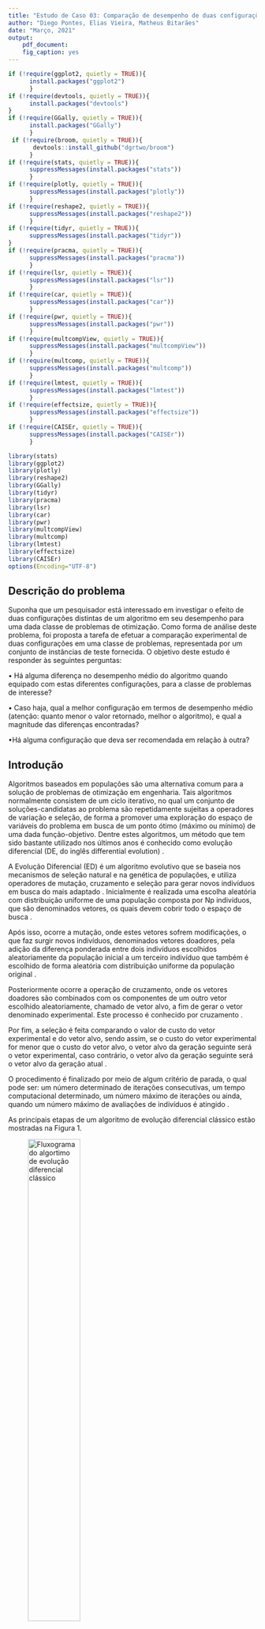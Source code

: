 ```yaml
---
title: "Estudo de Caso 03: Comparação de desempenho de duas configurações de um algoritmo de otimização"
author: "Diego Pontes, Elias Vieira, Matheus Bitarães"
date: "Março, 2021"
output:
    pdf_document:
    fig_caption: yes
---
```

```r
if (!require(ggplot2, quietly = TRUE)){
      install.packages("ggplot2")
      }
if (!require(devtools, quietly = TRUE)){
      install.packages("devtools")
}
if (!require(GGally, quietly = TRUE)){
      install.packages("GGally")
      }
 if (!require(broom, quietly = TRUE)){
       devtools::install_github("dgrtwo/broom")
      }
if (!require(stats, quietly = TRUE)){
      suppressMessages(install.packages("stats"))
      }
if (!require(plotly, quietly = TRUE)){
      suppressMessages(install.packages("plotly"))
      }
if (!require(reshape2, quietly = TRUE)){
      suppressMessages(install.packages("reshape2"))
      }
if (!require(tidyr, quietly = TRUE)){
      suppressMessages(install.packages("tidyr"))
}
if (!require(pracma, quietly = TRUE)){
      suppressMessages(install.packages("pracma"))
      }
if (!require(lsr, quietly = TRUE)){
      suppressMessages(install.packages("lsr"))
      }
if (!require(car, quietly = TRUE)){
      suppressMessages(install.packages("car"))
      }
if (!require(pwr, quietly = TRUE)){
      suppressMessages(install.packages("pwr"))
      }
if (!require(multcompView, quietly = TRUE)){
      suppressMessages(install.packages("multcompView"))
      }
if (!require(multcomp, quietly = TRUE)){
      suppressMessages(install.packages("multcomp"))
      }
if (!require(lmtest, quietly = TRUE)){
      suppressMessages(install.packages("lmtest"))
      }
if (!require(effectsize, quietly = TRUE)){
      suppressMessages(install.packages("effectsize"))
      }
if (!require(CAISEr, quietly = TRUE)){
      suppressMessages(install.packages("CAISEr"))
      }
```

```r
library(stats)
library(ggplot2)
library(plotly)
library(reshape2)
library(GGally)
library(tidyr)
library(pracma)
library(lsr)
library(car)
library(pwr)
library(multcompView)
library(multcomp)
library(lmtest)
library(effectsize)
library(CAISEr)
options(Encoding="UTF-8")
```


## Descrição do problema

Suponha que um pesquisador está interessado em investigar o efeito de duas configurações distintas de um algoritmo em seu desempenho para uma dada classe de problemas de otimização.
Como forma de análise deste problema, foi proposta a tarefa de efetuar a  comparação experimental de duas configurações em uma classe de problemas, representada por um conjunto de instâncias de teste fornecida. O objetivo deste estudo é responder às seguintes perguntas:

• Há alguma diferença no desempenho médio do algoritmo quando equipado com estas diferentes configurações, para a classe de problemas de interesse? 

• Caso haja, qual a melhor configuração em termos de desempenho médio (atenção: quanto menor o valor retornado, melhor o algoritmo), e qual a magnitude das diferenças encontradas?

•Há alguma configuração que deva ser recomendada em relação à outra?


## Introdução

Algoritmos baseados em populações são uma alternativa comum para a solução de problemas de otimização em engenharia. Tais algoritmos normalmente consistem de um ciclo iterativo, no qual um conjunto de soluções-candidatas ao problema são repetidamente sujeitas a operadores de variação e seleção, de forma a promover uma exploração do espaço de variáveis do problema em busca de um ponto ótimo (máximo ou mínimo) de uma dada função-objetivo.
Dentre estes algoritmos, um método que tem sido bastante utilizado nos últimos anos é conhecido como evolução diferencial (DE, do inglês differential evolution) \cite{Storn1997}.

A Evolução Diferencial (ED) é um algoritmo evolutivo que se baseia nos mecanismos de seleção natural e na genética de populações, e utiliza operadores de mutação, cruzamento e seleção para gerar novos indivíduos em busca do mais adaptado \cite{Rocha2011}. Inicialmente é realizada uma escolha aleatória com distribuição uniforme de uma população composta por Np indivíduos, que são denominados vetores, os quais devem cobrir todo o espaço de busca \cite{Figueiredo2014}.

Após isso, ocorre a mutação, onde estes vetores sofrem modificações, o que faz surgir novos indivíduos, denominados vetores doadores, pela adição da diferença ponderada entre dois indivíduos escolhidos aleatoriamente da população inicial a um terceiro indivíduo que também é escolhido de forma aleatória com distribuição uniforme da população original \cite{Paiva2011}.

Posteriormente ocorre a operação de cruzamento, onde os vetores doadores são combinados com os componentes de um outro vetor escolhido aleatoriamente, chamado de vetor alvo, a fim de gerar o vetor denominado experimental. Este processo é conhecido por cruzamento \cite{Oliveira2006}.

Por fim, a seleção é feita comparando o valor de custo do vetor experimental e do vetor alvo, sendo assim, se o custo do vetor experimental for menor que o custo do vetor alvo, o vetor alvo da geração seguinte será o vetor experimental, caso contrário, o vetor alvo da geração seguinte será o vetor alvo da geração atual \cite{Lacerda2010}.

O procedimento é finalizado por meio de algum critério de parada, o qual pode ser: um número determinado de iterações consecutivas, um tempo computacional determinado, um número máximo de iterações ou ainda, quando um número máximo de avaliações de indivíduos é atingido \cite{Rosario2011}.

As principais etapas de um algoritmo de evolução diferencial clássico estão mostradas na Figura 1.


![Fluxograma do algortimo de evolução diferencial clássico](fluxograma.png){#id .class width=50% height=50%}


## Design do Experimento

A tarefa para este estudo de caso é a comparação experimental de duas configurações em uma classe de problemas, representada por um conjunto de instâncias de teste. As duas configurações são apresentadas a seguir:

```r
## Configuração 1
recpars1 <- list(name = "recombination_blxAlphaBeta", alpha = 0, beta = 0)
mutpars1 <- list(name = "mutation_rand", f = 4)

## Configuração 2
recpars2 <- list(name = "recombination_linear")
mutpars2 <- list(name = "mutation_rand", f = 1.5)
```

Além disto, os seguintes parâmetros experimentais foram dados para este estudo:

• Mínima diferença de importância prática (padronizada): (d* = $\delta$*/$\sigma$) = 0.5

• Significância desejada: $\alpha$ = 0.05

• Potência mínima desejada (para o caso d = d*): $\pi$ = 1 - $\beta$ = 0.8

Para a execuçao dos experimentos, foram utilizados os pacotes ExpDE e smoof. A classe de funções de interesse para este teste é composta por funções Rosenbrock de dimensão entre 2 e 150 que podem ser .

Para a correta comparação entre duas configurações de algoritmos dentro de uma classe de problemas é necessario que sejam executados os algortimos em uma quantidade de dimensões representativas, além de que cada instância seja executada um número de vezes suficiente para que se consiga alcançar a potência, significância e importância prática desejadas. Realizar um alto número de execuções em cada dimensão e realizar a coleta para todas as dimensões pode ser computacionalmente pesado ou infactível em alguns casos. Este é um desses casos. Portanto será utilizada a abordagem criada por Campelo e Takahashi, que propõe a estimativa do número mínimo de instancias (neste caso, dimensões) a serem avaliadas e também propõe uma estratégia para se obter o numero mínimo de execuções em cada instância, através de uma avaliação iterativa, enquanto as execuções forem sendo coletadas \cite{campelo2019}.

Como primeiro passo, deve-se estimar o número de instâncias de acordo com o parâmetros experimentais fornecidos:

O método calc_instances do pacote CAISEr em linguagem R \cite{CAISEr} permite estimar o número de instâncias mínimas necessárias para se comparar múltiplos algoritmos, de modo que os requisitos experimentais sejam atingidos. O parâmetro número de comparações ncomparisons é dado pela seguinte equação, onde $K$ é o número de algoritmos que se deseja comparar:

\begin{equation}
  \label{eq:ncomparisons}
  \texttt{ncomparisons} = \frac{K\times(K-1)}{2}
\end{equation}

Como $K$ = 2 para o problema em questão, tem-se que ncomparisons = 1.

```r
# dados do trabalho
alpha <- 0.05
delta <- 0.5
beta <- 0.2

out <- calc_instances(ncomparisons = 1, 
                      d = delta, 
                      power = 1 - beta, 
                      sig.level = alpha, 
                      alternative.side = "two.sided", 
                      power.target = "mean")
cat('Número de instâncias necessárias:', out$ninstances)
```

Como pode-se concluir pelo resultado da execução da função, o número de instâncias necessárias para se realizar o experimento descrito é 34. 

Para que seja possível utilizar todo o intervalo de valores possíveis de D ($D \in [2, 150]$), espaçou-se uniformemente as 34 instâncias:

```r
num_dims <- 34
dims = round(linspace(2, 150, num_dims), digits = 0)
print(dims)
```

Seguindo o Algoritmo 2 proposto por Campelo e Takahashi (2018), deve-se realizar um conjunto de execuções piloto para que se possa obter os dados de média e variância das instâncias e, dessa forma, iniciar-se a execução iterativa até que se obtenha o erro padrão (a estimativa da diferença em performance entre os dois algoritmos) com a precisão pretendida (Algoritmo 1 proposto por Campelo e Takahashi (2018)) \cite{campelo2019}.

Execução piloto com escolha inicial de 10 execuções e com os 34 blocos, obtidos anteriormente.

```r
suppressPackageStartupMessages(library(ExpDE))
suppressPackageStartupMessages(library(smoof))

file_name = "pilot_execution_backup.csv"
num_exec <- 10

if (file.exists(file_name)) {
  
  # se ja existir uma arquivo com o dados da execução, não é necessário executar novamente. Apenas será feita a leitura do arquivo
  print("Arquivo de backup encontrado. Recuperando dados ao inves de realizar uma nova execução")
  initial_data <- read.csv(file=file_name, header = TRUE, sep=",")
  dims <- initial_data$dim
  mean_y1 <- initial_data$mean.instance1
  mean_y2 <- initial_data$mean.instance2
  sd_y1 <- initial_data$sd.instance1
  sd_y2 <- initial_data$sd.instance2
} else {
  
  # Função para execução de n funções de rosenbrock para determinada dimensao
  executeRosenbrock <- function(dim, num_exec) {
    # Função de ronsebrock para determinada dimensao
    fn <<- function(X) {
          if(!is.matrix(X)) X <- matrix(X, nrow = 1) # <- if a single vector is passed as X
          Y <- apply(X, MARGIN = 1,
          FUN = smoof::makeRosenbrockFunction(dimensions = dim))
          return(Y)
    }
    
    # definições dadas no enunciado
    selpars <- list(name = "selection_standard")
    stopcrit <- list(names = "stop_maxeval", maxevals = 5000*dim, maxiter = 100*dim)
    probpars <- list(name = "fn", xmin = rep(-5, dim), xmax = rep(10, dim))
    popsize <- 5*dim
    
    y1 <- vector(,num_exec)
    y2 <- vector(,num_exec)
    for (i in 1:num_exec){
      
      # rodando problema para instancia 1
      out <-  ExpDE(mutpars = mutpars1,
              recpars = recpars1,
              popsize = popsize,
              selpars = selpars,
              stopcrit = stopcrit,
              probpars = probpars,
              showpars = list(show.iters = "dots", showevery = 20))
      y1[i] <- out$Fbest
      
      # rodando problema para instancia 2
      out <-  ExpDE(mutpars = mutpars2,
              recpars = recpars2,
              popsize = popsize,
              selpars = selpars,
              stopcrit = stopcrit,
              probpars = probpars,
              showpars = list(show.iters = "dots", showevery = 20))
      y2[i] <- out$Fbest
      cat("\n y1", y1[i])
      cat("\n y2", y2[i])
    }
    
    return(
      data.frame(
        mean1 = mean(y1),
        mean2 = mean(y2),
        sd1 = sd(y1),
        sd2 = sd(y2)))
  }
  
  # Função para execução de n funções de rosenbrock para uma lista de dimensões
  executeRosenbrockForDims <- function(dims, num_exec){
    num_dims <- length(dims)
    mean_y1 <- vector(,num_dims)
    mean_y2 <- vector(,num_dims)
    sd_y1 <- vector(,num_dims)
    sd_y2 <- vector(,num_dims)
    
    for (d in 1:num_dims){
      dim <- dims[d]
      
      # multiplas execuções
      Y = executeRosenbrock(dim, num_exec)
      
      cat("dim:",dim, " \n")
      cat("mu1:",Y$mean1, " \n")
      cat("sd1:",Y$sd1, " \n")
      cat("mu2:",Y$mean2, " \n")
      cat("sd2:",Y$sd2, " \n")
      
      mean_y1[d] <- Y$mean1
      mean_y2[d] <- Y$mean2
      sd_y1[d] <- Y$sd1
      sd_y2[d] <- Y$sd2
    }
    
    data <- data.frame(
      dim = dims,
      mean.instance1 = mean_y1,
      mean.instance2 = mean_y2,
      sd.instance1 = sd_y1, 
      sd.instance2 = sd_y2)
    
    return(data)
  }
  
  # execução das funções de rosenbrock
  initial_data = executeRosenbrockForDims(dims, num_exec)
  
  # escreve no arquivo de backup os resultados coletados
  write.csv(initial_data, file = file_name)
}

initial_data$n1 <- rep(num_exec, num_dims)
initial_data$n2 <- rep(num_exec, num_dims)
```

Após esta execução, pode-se prosseguir com o Algoritmo 1, disponível em \cite{campelo2019}. O algoritmo proposto irá executar as instâncias até que o limite de precisão $se*$ seja atingido **ou** que o número máximo de execuções $n_{max}$ seja alcançado. O valor de $n_{max}$ foi definido como 50 (máximo de 25 execuções de cada instância a ser comparada).

```r
file_name = "execution_backup.csv"
num_exec <- 10

if (file.exists(file_name)) {
  
  # se ja existir uma arquivo com o dados da execução, não é necessário executar novamente. Apenas será feita a leitura do arquivo
  print("Arquivo de backup encontrado. Recuperando dados ao inves de realizar uma nova execução")
  data <- read.csv(file=file_name, header = TRUE, sep=",")
} else {
  data <- initial_data
  se_opt <- 0.05 # se pretendido
  n_max <- 50 # máximo número de execuções
  
  # loop de dimensões
  for (d in 1:num_dims) {
    dim <- data$dim[d]
    mu1 <- data$mean.instance1[d]
    mu2 <- data$mean.instance2[d]
    sd1 <- data$sd.instance1[d]
    sd2 <- data$sd.instance2[d]
    n1 <- 10 # número de execuções que já foram realizadas
    n2 <- 10
    
    # Função de ronsebrock para determinada dimensao
    fn <- function(X) {
          if(!is.matrix(X)) X <- matrix(X, nrow = 1) # <- if a single vector is passed as X
          Y <- apply(X, MARGIN = 1,
          FUN = smoof::makeRosenbrockFunction(dimensions = dim))
          return(Y)
    }
    
    # definições dadas no enunciado
    selpars <- list(name = "selection_standard")
    stopcrit <- list(names = "stop_maxeval", maxevals = 5000*dim, maxiter = 100*dim)
    probpars <- list(name = "fn", xmin = rep(-5, dim), xmax = rep(10, dim))
    popsize <- 5*dim
    
    # calculo do se
    se <- sqrt(sd1^2/n1 + sd2^2/n2)
    
    cat("\n se inicial:", se)
    
    # loop de execuções
    while (se > se_opt && n1 + n2 < n_max){
      ropt <- sd1/sd2
      if (n1/n2 < ropt){
        
        # executa algoritmo 1
        out <- ExpDE(mutpars = mutpars1,
        recpars = recpars1,
        popsize = popsize,
        selpars = selpars,
        stopcrit = stopcrit,
        probpars = probpars,
        showpars = list(show.iters = "dots", showevery = 20))
        y1 <- out$Fbest
        
        # atualiza parâmetros
        mu_ <- (mu1*n1 + y1)/(n1+1)
        sd_ <- sqrt(((n1-1)*sd1^2 + (y1 - mu_)*(y1 - mu1))/n1)
        mu1 <- mu_
        sd1 <- sd_
        n1 <- n1 + 1
      } else {
        
        # executa algoritmo 2
        out <- ExpDE(mutpars = mutpars2,
        recpars = recpars2,
        popsize = popsize,
        selpars = selpars,
        stopcrit = stopcrit,
        probpars = probpars,
        showpars = list(show.iters = "dots", showevery = 20))
        y2 <- out$Fbest
        
        # atualiza parâmetros
        mu_ <- (mu2*n2 + y2)/(n2+1)
        sd_ <- sqrt(((n2-1)*sd2^2 + (y2 - mu_)*(y2 - mu2))/n2)
        mu2 <- mu_
        sd2 <- sd_
        n2 <- n2 + 1
        
      }
      
      # atualiza se
      se <- sqrt(sd1^2/n1 + sd2^2/n2)
      cat("se:", se, " \n")
      cat("dim:",dim, " \n")
      cat("se:",se, " \n")
      cat("mu1:",mu1, " \n")
      cat("sd1:",sd1, " \n")
      cat("mu2:",mu2, " \n")
      cat("sd2:",sd2, " \n")
      cat("n1:",n1, " \n")
      cat("n2:",n2, " \n")
    }
    
    data$mean.instance1[d] <- mu1
    data$sd.instance1[d] <- sd1
    data$n1[d] <- n1
    data$mean.instance2[d] <- mu2
    data$sd.instance2[d] <- sd2
    data$n2[d] <- n2
  }
  
  # escreve dados no arquivo de backup
  write.csv(data, file = file_name)
}
```

Abaixo pode ser visto os dados coletados bem como o número de execuções de cada instância: 
```r
data
```

Podemos perceber que a maioria dos blocos utilizou o orçamento máximo de execuçoes $n_{max}$, que era de 50 execuções. Mas a distribuição deste número de execuções é balanceada de uma forma que minimize o limite de precisão $se$.

Para a realização do teste ANOVA, é necessário que as seguintes premissas sejam cumpridas \cite{anova_premissas}: 

•	As amostras devem ser independentes;

•	As amostras devem apresentar distribuição normal;

•	As variâncias podem ser consideradas iguais (homocedasticidade).

**Verificação da independência**: Por ser dois algortimos diferentes, tem-se a independência das amostras.

**Verificação de Normalidade**: Para uma avaliação estatística sobre a validação da hipótese de uma distribuição normal para as amostras, pode-se usar o teste Shapiro-Wilk, onde têm-se as seguintes hipóteses \cite{teste_norm_R}:

$$\begin{cases} H_0: \text{A amostra provém de uma população com distribuição normal}\\H_1: \text{A amostra não provém de uma população com distribuição normal} \end{cases}$$
```r
#Execução do Shapiro Wilk
shapiro.test(data$mean.instance1)
shapiro.test(data$mean.instance2)
```
**Eu fiz o teste já na coluna meaninstance 1 e 2**


**Matheus, o trabalho do seu amigo dá um pvalor menor e outro maior e ele assumiu que é normal... ai nao sei hahahah**


Como interpretação do teste, temos que se o p-valor < 0.05 ($\alpha$), deve-se rejeitar a hipótese nula, ou seja, os dados não possuem distribuição normal \cite{teste_norm_R}, caso contrário, não há evidências para se rejeitar a hipótese nula. Como pode ser visto, em uma das análises a hipótese nula foi rejeitada e, portanto, o teste ANOVA. não pode ser executado.
Como alternativa, tem-se o teste de Friedman com as seguintes hipóteses:

$$\begin{cases} H_0: \text{A média das duas populações são iguais}\\H_1: \text{A média das duas populações são diferentes} \end{cases}$$

```r
y <- c(data$mean.instance1, data$mean.instance2)
group <- as.factor(c(rep(1, length(data$mean.instance1)), rep(2, length(data$mean.instance2))))
datatable = cbind (y, group)
friedman.test(datatable)
```

Como interpretação do teste, temos que se o p-valor < 0.05 ($\alpha$), deve-se rejeitar a hipótese nula, ou seja, as médias dos grupos de amostras não são homogêneas, caso contrário, não há evidências para se rejeitar a hipótese nula. Portanto, analisando os resultados  do teste, pode-se considerar que a média dos grupos não são homogêneas.

**Problemas: se considerarmos que o shapiro wilk deu que nao sao normais, precisamos fazer um teste diferente do ANOVA. Foi o que eu fiz com o teste de Friedman. No entanto, como esperado, deu que as médias são diferentes. No entanto, como não consideramos normais, não podemos usar o teste de Tukey... Mas não achei outro que poderia ser usado... na aula o professor falou que o anova é robusto a pesquenas violações, mas não sei interpretar se podemos ignorar o shapior e fazar o anova...**

**Portanto, precisamos decidir o que será feito ou se a gente encontra um teste nao parametrico para usar depois que o teste de Friedman teve a hipótese nula rejeitada**

** GAlera... coloquei esse gráfico aqui pq na pior das hipóteses podemos escrever que não conseguimos testar mas visualmente o algoritmo dois é melhor**

```r
#Organização dos dados para o gráfico
med1t = t(data$mean.instance1)
med2t = t(data$mean.instance2)
colnames(med1t) <- as.character(data$dim)
colnames(med2t) <- as.character(data$dim)
medAlg1 <- as.vector(colMeans(med1t))
medAlg2 <- as.vector(colMeans(med2t))

# Dados para grafico do Algoritmo 1
label <- rep('Algoritmo 1', 34)
var <- data$dim
vec <- melt(medAlg1, id.vars = NULL)
graf1 <- cbind(var, vec, label)

# Dados para o grafico do Algoritmo 2
label <- rep('Algoritmo 2', 34)
var <- data$dim
vec <- melt(medAlg2, id.vars = NULL)
graf2 <- cbind(var, vec, label)
```

```r
merged <- rbind(graf1, graf2)
p <- ggplot(merged, aes(x = var, y = value, color = label)) + geom_line()
p + labs(x = "Dimensão", y = "Valor médio") +
    guides(color=guide_legend(title="Legenda")) +
    scale_color_manual(values = c("green", "blue"))
```


falta:
- coleta e tabulação dos dados
- testes das hipoteses
- estimacao da magnitude da diferença entre os metodos
- verificação das premissas dos testes
- conclusoes
- possiveis limitações do estudo e sugestoes de melhoria

## Atividades dos membros

**Diego**


**Elias**


**Matheus**


**Todos**


\renewcommand\refname{Referências Bibliográficas}
\bibliographystyle{unsrt}
\bibliography{referencias}
